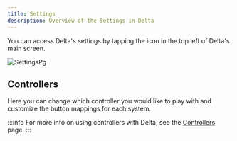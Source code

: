 ```yaml
---
title: Settings
description: Overview of the Settings in Delta
---
```



You can access Delta's settings by tapping the icon in the top left of Delta's main screen.

![SettingsPg](../../../assets/settings.png)

## Controllers

Here you can change which controller you would like to play with and customize the button mappings for each system.

:::info
For more info on using controllers with Delta, see the [Controllers](/using-delta/controllers) page.
:::
